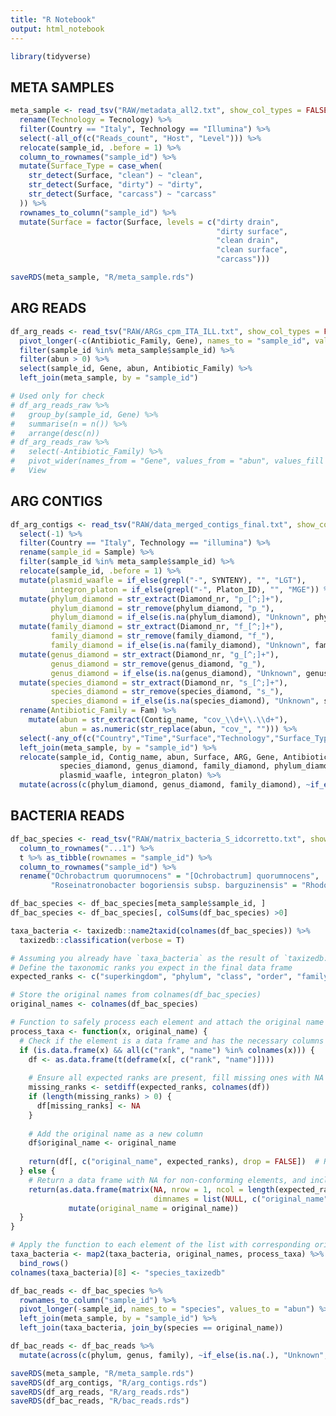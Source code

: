 ```yaml
---
title: "R Notebook"
output: html_notebook
---
```


```r
library(tidyverse)
```

## META SAMPLES

```r
meta_sample <- read_tsv("RAW/metadata_all2.txt", show_col_types = FALSE) %>%
  rename(Technology = Tecnology) %>%
  filter(Country == "Italy", Technology == "Illumina") %>%
  select(-all_of(c("Reads_count", "Host", "Level"))) %>%
  relocate(sample_id, .before = 1) %>%
  column_to_rownames("sample_id") %>%
  mutate(Surface_Type = case_when(
    str_detect(Surface, "clean") ~ "clean",
    str_detect(Surface, "dirty") ~ "dirty", 
    str_detect(Surface, "carcass") ~ "carcass"
  )) %>%
  rownames_to_column("sample_id") %>%
  mutate(Surface = factor(Surface, levels = c("dirty drain", 
                                              "dirty surface",
                                              "clean drain",
                                              "clean surface", 
                                              "carcass")))

saveRDS(meta_sample, "R/meta_sample.rds")
```

## ARG READS

```r
df_arg_reads <- read_tsv("RAW/ARGs_cpm_ITA_ILL.txt", show_col_types = FALSE) %>%
  pivot_longer(-c(Antibiotic_Family, Gene), names_to = "sample_id", values_to = "abun") %>%
  filter(sample_id %in% meta_sample$sample_id) %>%
  filter(abun > 0) %>%
  select(sample_id, Gene, abun, Antibiotic_Family) %>%
  left_join(meta_sample, by = "sample_id")

# Used only for check
# df_arg_reads_raw %>%
#   group_by(sample_id, Gene) %>%
#   summarise(n = n()) %>%
#   arrange(desc(n))
# df_arg_reads_raw %>%
#   select(-Antibiotic_Family) %>%
#   pivot_wider(names_from = "Gene", values_from = "abun", values_fill = 0) %>%
#   View
```

## ARG CONTIGS 

```r
df_arg_contigs <- read_tsv("RAW/data_merged_contigs_final.txt", show_col_types = FALSE) %>%
  select(-1) %>%
  filter(Country == "Italy", Technology == "illumina") %>%
  rename(sample_id = Sample) %>%
  filter(sample_id %in% meta_sample$sample_id) %>%
  relocate(sample_id, .before = 1) %>%
  mutate(plasmid_waafle = if_else(grepl("-", SYNTENY), "", "LGT"),
         integron_platon = if_else(grepl("-", Platon_ID), "", "MGE")) %>%
  mutate(phylum_diamond = str_extract(Diamond_nr, "p_[^;]+"),
         phylum_diamond = str_remove(phylum_diamond, "p_"),
         phylum_diamond = if_else(is.na(phylum_diamond), "Unknown", phylum_diamond)) %>%
  mutate(family_diamond = str_extract(Diamond_nr, "f_[^;]+"),
         family_diamond = str_remove(family_diamond, "f_"),
         family_diamond = if_else(is.na(family_diamond), "Unknown", family_diamond)) %>%
  mutate(genus_diamond = str_extract(Diamond_nr, "g_[^;]+"),
         genus_diamond = str_remove(genus_diamond, "g_"),
         genus_diamond = if_else(is.na(genus_diamond), "Unknown", genus_diamond)) %>%
  mutate(species_diamond = str_extract(Diamond_nr, "s_[^;]+"),
         species_diamond = str_remove(species_diamond, "s_"),
         species_diamond = if_else(is.na(species_diamond), "Unknown", species_diamond)) %>%
  rename(Antibiotic_Family = Fam) %>%
    mutate(abun = str_extract(Contig_name, "cov_\\d+\\.\\d+"),
           abun = as.numeric(str_replace(abun, "cov_", ""))) %>%
  select(-any_of(c("Country","Time","Surface","Technology","Surface_Type"))) %>%
  left_join(meta_sample, by = "sample_id") %>%
  relocate(sample_id, Contig_name, abun, Surface, ARG, Gene, Antibiotic_Family, 
           species_diamond, genus_diamond, family_diamond, phylum_diamond, 
           plasmid_waafle, integron_platon) %>%
  mutate(across(c(phylum_diamond, genus_diamond, family_diamond), ~if_else(is.na(.), "Unknown", .)))
```

## BACTERIA READS

```r
df_bac_species <- read_tsv("RAW/matrix_bacteria_S_idcorretto.txt", show_col_types = FALSE) %>%
  column_to_rownames("...1") %>%
  t %>% as_tibble(rownames = "sample_id") %>%
  column_to_rownames("sample_id") %>%
  rename("Ochrobactrum quorumnocens" = "[Ochrobactrum] quorumnocens",
         "Roseinatronobacter bogoriensis subsp. barguzinensis" = "Rhodobaca barguzinensis")

df_bac_species <- df_bac_species[meta_sample$sample_id, ]
df_bac_species <- df_bac_species[, colSums(df_bac_species) >0]

taxa_bacteria <- taxizedb::name2taxid(colnames(df_bac_species)) %>%
  taxizedb::classification(verbose = T)

# Assuming you already have `taxa_bacteria` as the result of `taxizedb::classification()`
# Define the taxonomic ranks you expect in the final data frame
expected_ranks <- c("superkingdom", "phylum", "class", "order", "family", "genus", "species")

# Store the original names from colnames(df_bac_species)
original_names <- colnames(df_bac_species)

# Function to safely process each element and attach the original name
process_taxa <- function(x, original_name) {
  # Check if the element is a data frame and has the necessary columns
  if (is.data.frame(x) && all(c("rank", "name") %in% colnames(x))) {
    df <- as.data.frame(t(deframe(x[, c("rank", "name")])))
    
    # Ensure all expected ranks are present, fill missing ones with NA
    missing_ranks <- setdiff(expected_ranks, colnames(df))
    if (length(missing_ranks) > 0) {
      df[missing_ranks] <- NA
    }
    
    # Add the original name as a new column
    df$original_name <- original_name
    
    return(df[, c("original_name", expected_ranks), drop = FALSE])  # Return data frame with original name and all expected ranks
  } else {
    # Return a data frame with NA for non-conforming elements, and include the original name
    return(as.data.frame(matrix(NA, nrow = 1, ncol = length(expected_ranks) + 1, 
                                dimnames = list(NULL, c("original_name", expected_ranks)))) %>%
             mutate(original_name = original_name))
  }
}

# Apply the function to each element of the list with corresponding original name
taxa_bacteria <- map2(taxa_bacteria, original_names, process_taxa) %>%
  bind_rows() 
colnames(taxa_bacteria)[8] <- "species_taxizedb"
```


```r
df_bac_reads <- df_bac_species %>%
  rownames_to_column("sample_id") %>%
  pivot_longer(-sample_id, names_to = "species", values_to = "abun") %>%
  left_join(meta_sample, by = "sample_id") %>%
  left_join(taxa_bacteria, join_by(species == original_name))

df_bac_reads <- df_bac_reads %>%
  mutate(across(c(phylum, genus, family), ~if_else(is.na(.), "Unknown", .)))
```


```r
saveRDS(meta_sample, "R/meta_sample.rds")
saveRDS(df_arg_contigs, "R/arg_contigs.rds")
saveRDS(df_arg_reads, "R/arg_reads.rds")
saveRDS(df_bac_reads, "R/bac_reads.rds")
```



